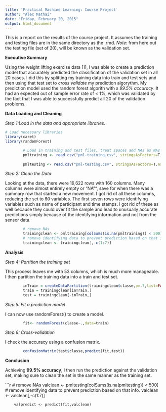 ```yaml
---
title: 'Practical Machine Learning: Course Project'
author: "Alex Mathai"
date: "Friday, February 20, 2015"
output: html_document
---
```


This is a report on the results of the course project. It assumes the training and testing files are in the same directory as the .rmd. *Note:* from here out the testing file (set of 20), will be known as the validation set.

**Executive Summary**

Using the weight lifting exercise data [1], I was able to create a prediction model that accurately predicted the classification of the validation set in all 20 cases.  I did this by splitting my training data into train and test sets and then using that test set to *cross validate* my prediction algorythm. My prediction model used the random forest algorith with a *99.5% accuracy*. It had an expected out of sample error rate of < 1%, which was validated by the fact that I was able to successfully predict all 20 of the validation problems.



**Data Loading and Cleaning**


*Step 1:Load in the data and appropriate libraries.*

```r

# Load necessary libraries
library(caret)
library(randomForest)

        # Load in training and test files, treat spaces and NAs as NAs
        pmltraining <- read.csv("pml-training.csv", stringsAsFactors=T,na.strings=c("","NA"))
        
        pmltesting <- read.csv("pml-testing.csv", stringsAsFactors=T,na.strings=c("","NA"))
```


*Step 2: Clean the Data*

Looking at the data, there were 19,622 rows with 160 columns.  Many columns were almost entirely empty or "NA"", save for when there was a summary row that started a new movement.  I got rid of all these columns, reducing the set to 60 variables.  The first seven rows were identifying variables such as name of participant and time stamps.  I got rid of these as well because they could over fit the sample and lead to unusually accurate predictions simply because of the identifying information and not from the sensor data.  


```r
        # remove NAs
        trainingclean <- pmltraining[colSums(is.na(pmltraining)) < 500]
        # remove identifying data to prevent prediction based on that info.
        trainingclean <- trainingclean[,-c(1:7)]

```


**Analysis**

*Step 4: Partition the training set*

This process leaves me with 53 columns, which is much more manageable. I then partition the training data into a train and test set.

```r

        inTrain = createDataPartition(trainingclean$classe,p=.7,list=FALSE)
        train = trainingclean[inTrain,]
        test = trainingclean[-inTrain,]

```


*Step 5: Fit a prediction model*

I can now use randomForest() to create a model.  

```r

        fit<- randomForest(classe~.,data=train)        

```

*Step 6: Cross-validation*

I check the accuracy using a confusion matrix.


```r

        confusionMatrix(test$classe,predict(fit,test))

```


**Conclusion**

Achieving **99.5% accuracy**, I then run the prediction against the validation set, making sure to clean the set in the same manner as the training set.

```r
        # remove NAs
        valclean <- pmltesting[colSums(is.na(pmltesting)) < 500]
        # remove identifying data to prevent prediction based on that info.
        valclean <- valclean[,-c(1:7)]

        valpredict <- predict(fit,valclean)
